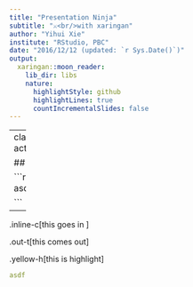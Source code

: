 ---
title: "Presentation Ninja"
subtitle: "⚔<br/>with xaringan"
author: "Yihui Xie"
institute: "RStudio, PBC"
date: "2016/12/12 (updated: `r Sys.Date()`)"
output:
  xaringan::moon_reader:
    lib_dir: libs
    nature:
      highlightStyle: github
      highlightLines: true
      countIncrementalSlides: false
---

<style type="text/css">

.inline-c, remark-inline-code {
   background: #e7e8e2;
   border-radius: 3px;
   padding: 4px;
   font-family: 'Source Code Pro', 'Lucida Console', Monaco, monospace;
}

.inline-cs, remark-inline-code {
   background: #e7e8e2;
   font-family: 'Source Code Pro', 'Lucida Console', Monaco, monospace;
}


.hljs-github .hljs {
    background: #e7e8e2;
}


.yellow-h{
   background: #ffff88;
}


.out-t, remark-inline-code {
   background: #9fff9f;
   border-radius: 3px;
   padding: 4px;
   
}

.out-ts, remark-inline-code {
   background: #00ff00;
   border-radius: 3px;
   padding: 4px;
   font-size: 75%;
   
}

.pull-left-c {
    float: left;
    width: 58%;
    
}

.pull-right-c {
    float: right;
    width: 38%;
    
}

.medium {
    font-size: 75%
    
}

.small {
    font-size: 50%
    }

.action {
    background-color: #f2eecb;
  
}


</style>

---
class: action
 
## arar

```{r, eval=FALSE}

asdfasdf



```

---

.inline-c[this goes in ]

.out-t[this comes out]

.yellow-h[this is highlight]

```yaml
asdf


```
